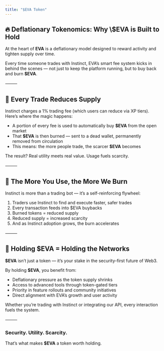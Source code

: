 ```yaml
---
title: "$EVA Token"
---
```


<h2>
🔥 Deflationary Tokenomics: Why \$EVA is Built to Hold</h2>

At the heart of **EVA** is a deflationary model designed to reward activity and tighten supply over time.

Every time someone trades with Instinct, EVA’s smart fee system kicks in behind the scenes — not just to keep the platform running, but to buy back and burn **\$EVA**.

⸻

## 🔶 Every Trade Reduces Supply

Instinct charges a 1% trading fee (which users can reduce via XP tiers). Here’s where the magic happens:

- A portion of every fee is used to automatically buy **\$EVA** from the open market
- That **\$EVA** is then burned — sent to a dead wallet, permanently removed from circulation
- This means: the more people trade, the scarcer **\$EVA** becomes

The result? Real utility meets real value. Usage fuels scarcity.

⸻

## 🔶 The More You Use, the More We Burn

Instinct is more than a trading bot — it’s a self-reinforcing flywheel:

1. Traders use Instinct to find and execute faster, safer trades
2. Every transaction feeds into \$EVA buybacks
3. Burned tokens = reduced supply
4. Reduced supply = increased scarcity
5. And as Instinct adoption grows, the burn accelerates

⸻

## 🔶 Holding \$EVA = Holding the Networks

**\$EVA** isn’t just a token — it’s your stake in the security-first future of Web3.

By holding **\$EVA**, you benefit from:

- Deflationary pressure as the token supply shrinks
- Access to advanced tools through token-gated tiers
- Priority in feature rollouts and community initiatives
- Direct alignment with EVA’s growth and user activity

Whether you’re trading with Instinct or integrating our API, every interaction fuels the system.

⸻

### Security. Utility. Scarcity.

That’s what makes **\$EVA** a token worth holding.
